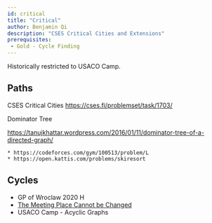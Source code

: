 ```yaml
---
id: critical
title: "Critical"
author: Benjamin Qi
description: "CSES Critical Cities and Extensions"
prerequisites:
 - Gold - Cycle Finding
---
```


<info-block title="Pro Tip">
Historically restricted to USACO Camp.
</info-block>

## Paths

CSES Critical Cities https://cses.fi/problemset/task/1703/

Dominator Tree

https://tanujkhattar.wordpress.com/2016/01/11/dominator-tree-of-a-directed-graph/

 	* https://codeforces.com/gym/100513/problem/L
 	* https://open.kattis.com/problems/skiresort

## Cycles

 - GP of Wroclaw 2020 H
 - [The Meeting Place Cannot be Changed](https://codeforces.com/problemset/problem/982/F)
 - USACO Camp - Acyclic Graphs